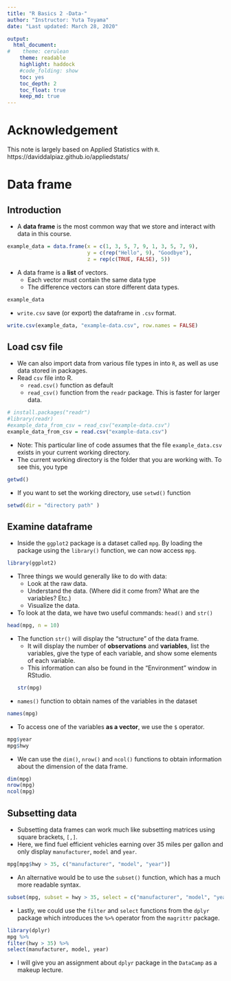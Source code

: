 ```yaml
---
title: "R Basics 2 -Data-"
author: "Instructor: Yuta Toyama"
date: "Last updated: March 28, 2020"

output: 
  html_document:
#    theme: cerulean
    theme: readable
    highlight: haddock 
    #code_folding: show
    toc: yes
    toc_depth: 2
    toc_float: true
    keep_md: true
---
```



# Acknowledgement

 This note is largely based on Applied Statistics with `R`. https://daviddalpiaz.github.io/appliedstats/


# Data frame


## Introduction 

- A **data frame** is the most common way that we store and interact with data in this course.

```r
example_data = data.frame(x = c(1, 3, 5, 7, 9, 1, 3, 5, 7, 9),
                          y = c(rep("Hello", 9), "Goodbye"),
                          z = rep(c(TRUE, FALSE), 5))
```

- A data frame is a **list** of vectors.
    - Each vector must contain the same data type
    - The difference vectors can store different data types.

```r
example_data
```

- `write.csv` save (or export) the dataframe in `.csv` format.

```r
write.csv(example_data, "example-data.csv", row.names = FALSE)
```

<!-- >
Unlike a list which has more flexibility, the elements of a data frame must all be vectors, and have the same length.

```r
example_data$x

all.equal(length(example_data$x),
          length(example_data$y),
          length(example_data$z))

str(example_data)

nrow(example_data)
ncol(example_data)
dim(example_data)
```

< --> 

## Load csv file

- We can also import data from various file types in into `R`, as well as use data stored in packages.
- Read `csv` file into R. 
    - `read.csv()` function as default
    - `read_csv()` function from the `readr` package. This is faster for larger data.

```r
# install.packages("readr") 
#library(readr)
#example_data_from_csv = read_csv("example-data.csv")
example_data_from_csv = read.csv("example-data.csv")
```

- Note: This particular line of code assumes that the file `example_data.csv` exists in your current working directory.
- The current working directory is the folder that you are working with. To see this, you type 
```r
getwd()
```
- If you want to set the working directory, use `setwd()` function
```r
setwd(dir = "directory path" )
```

<!-- >

```r
example_data_from_csv
```

A tibble is simply a data frame that prints with sanity. Notice in the output above that we are given additional information such as dimension and variable type.

The `as_tibble()` function can be used to coerce a regular data frame to a tibble.

```r
library(tibble)
example_data = as_tibble(example_data)
example_data
```
< -->

<!-- >
Alternatively, we could use the "Import Dataset" feature in RStudio which can be found in the environment window. 
(By default, the top-right pane of RStudio.)  
Once completed, this process will automatically generate the code to import a file. 
The resulting code will be shown in the console window. 
In recent versions of RStudio, `read_csv()` is used by default, thus reading in a tibble.
< -->

## Examine dataframe

- Inside the `ggplot2` package is a dataset called `mpg`. By loading the package using the `library()` function, we can now access `mpg`.

```r
library(ggplot2)
```

- Three things we would generally like to do with data:
    - Look at the raw data.
    - Understand the data. (Where did it come from? What are the variables? Etc.)
    - Visualize the data.
- To look at the data, we have two useful commands: `head()` and `str()`
```r
head(mpg, n = 10)
```
<!-- >
The function `head()` will display the first `n` observations of the data frame. The `head()` function was more useful before tibbles. Notice that `mpg` is a tibble already, so the output from `head()` indicates there are only `10` observations. Note that this applies to `head(mpg, n = 10)` and not `mpg` itself. Also note that tibbles print a limited number of rows and columns by default. The last line of the printed output indicates which rows and columns were omitted.

```r
mpg
```
< -->

- The function `str()` will display the "structure" of the data frame.
    - It will display the number of **observations** and **variables**, list the variables, give the type of each variable, and show some elements of each variable. 
    - This information can also be found in the "Environment" window in RStudio.
```r
str(mpg)
```

<!-- >
It is important to note that while matrices have rows and columns, data frames (tibbles) instead have observations and variables. When displayed in the console or viewer, each row is an observation and each column is a variable. However generally speaking, their order does not matter, it is simply a side-effect of how the data was entered or stored.

In this dataset an observation is for a particular model-year of a car, and the variables describe attributes of the car, for example its highway fuel efficiency.

To understand more about the data set, we use the `?` operator to pull up the documentation for the data.

```r
?mpg
```
< -->

-  `names()` function to obtain names of the variables in the dataset
```r
names(mpg)
```

- To access one of the variables **as a vector**, we use the `$` operator.
```r
mpg$year
mpg$hwy
```

- We can use the `dim()`, `nrow()` and `ncol()` functions to obtain information about the dimension of the data frame.

```r
dim(mpg)
nrow(mpg)
ncol(mpg)
```

## Subsetting data

- Subsetting data frames can work much like subsetting matrices using square brackets, `[,]`. 
- Here, we find fuel efficient vehicles earning over 35 miles per gallon and only display `manufacturer`, `model` and `year`.
```r
mpg[mpg$hwy > 35, c("manufacturer", "model", "year")]
```

- An alternative would be to use the `subset()` function, which has a much more readable syntax.

```r
subset(mpg, subset = hwy > 35, select = c("manufacturer", "model", "year"))
```

- Lastly, we could use the `filter` and `select` functions from the `dplyr` package which introduces the `%>%` operator from the `magrittr` package. 
```r
library(dplyr)
mpg %>% 
filter(hwy > 35) %>% 
select(manufacturer, model, year)
```
- I will give you an assignment about `dplyr` package in the `DataCamp` as a makeup lecture.

<!-- >
All three approaches produce the same results. Which you use will be largely based on a given situation as well as user preference.

When subsetting a data frame, be aware of what is being returned, as sometimes it may be a vector instead of a data frame. Also note that there are differences between subsetting a data frame and a tibble. A data frame operates more like a matrix where it is possible to reduce the subset to a vector. A tibble operates more like a list where it always subsets to another tibble.
< -->
